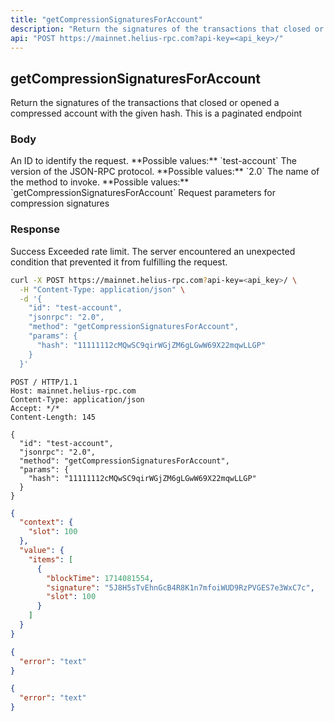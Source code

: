 ```yaml
---
title: "getCompressionSignaturesForAccount"
description: "Return the signatures of the transactions that closed or opened a compressed account with the given hash. This is a paginated endpoint"
api: "POST https://mainnet.helius-rpc.com?api-key=<api_key>/"
---
```


## getCompressionSignaturesForAccount

Return the signatures of the transactions that closed or opened a compressed account with the given hash. This is a paginated endpoint

### Body

<ParamField body="id" type="string" required>
  An ID to identify the request. **Possible values:** `test-account`
</ParamField>

<ParamField body="jsonrpc" type="string" required>
  The version of the JSON-RPC protocol. **Possible values:** `2.0`
</ParamField>

<ParamField body="method" type="string" required>
  The name of the method to invoke. **Possible values:**
  `getCompressionSignaturesForAccount`
</ParamField>

<ParamField body="params" type="object" required>
  Request parameters for compression signatures
</ParamField>

### Response

<ResponseField name="200" type="object">
  Success
  <Expandable title="Response">
    <ResponseField name="context" type="object" />
    <ResponseField name="value" type="object" />
  </Expandable>
</ResponseField>

<ResponseField name="429" type="object">
  Exceeded rate limit.
  <Expandable title="Response">
    <ResponseField name="error" type="string" />
  </Expandable>
</ResponseField>

<ResponseField name="500" type="object">
  The server encountered an unexpected condition that prevented it from
  fulfilling the request.
  <Expandable title="Response">
    <ResponseField name="error" type="string" />
  </Expandable>
</ResponseField>

<RequestExample>

```bash cURL
curl -X POST https://mainnet.helius-rpc.com?api-key=<api_key>/ \
  -H "Content-Type: application/json" \
  -d '{
    "id": "test-account",
    "jsonrpc": "2.0",
    "method": "getCompressionSignaturesForAccount",
    "params": {
      "hash": "11111112cMQwSC9qirWGjZM6gLGwW69X22mqwLLGP"
    }
  }'
```

```http HTTP
POST / HTTP/1.1
Host: mainnet.helius-rpc.com
Content-Type: application/json
Accept: */*
Content-Length: 145

{
  "id": "test-account",
  "jsonrpc": "2.0",
  "method": "getCompressionSignaturesForAccount",
  "params": {
    "hash": "11111112cMQwSC9qirWGjZM6gLGwW69X22mqwLLGP"
  }
}
```

</RequestExample>

<ResponseExample>

```json 200 Success
{
  "context": {
    "slot": 100
  },
  "value": {
    "items": [
      {
        "blockTime": 1714081554,
        "signature": "5J8H5sTvEhnGcB4R8K1n7mfoiWUD9RzPVGES7e3WxC7c",
        "slot": 100
      }
    ]
  }
}
```

```json 429 Exceeded rate limit
{
  "error": "text"
}
```

```json 500 Server Error
{
  "error": "text"
}
```

</ResponseExample>
